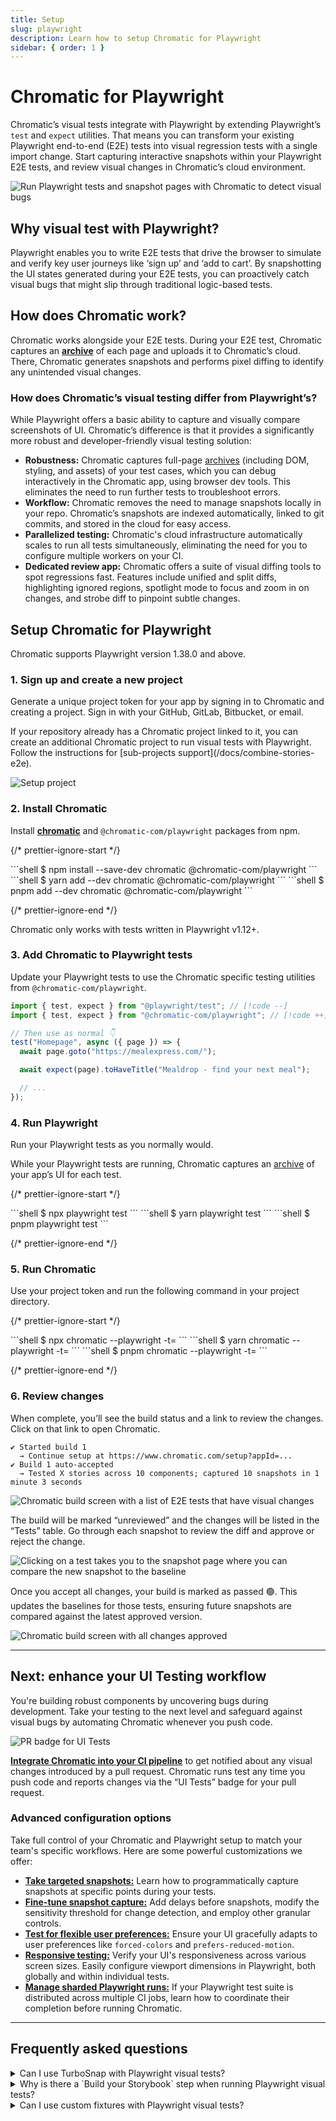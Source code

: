 ```yaml
---
title: Setup
slug: playwright
description: Learn how to setup Chromatic for Playwright
sidebar: { order: 1 }
---
```



# Chromatic for Playwright

Chromatic’s visual tests integrate with Playwright by extending Playwright’s `test` and `expect` utilities. That means you can transform your existing Playwright end-to-end (E2E) tests into visual regression tests with a single import change. Start capturing interactive snapshots within your Playwright E2E tests, and review visual changes in Chromatic’s cloud environment.

![Run Playwright tests and snapshot pages with Chromatic to detect visual bugs](../../images/workflow-playwright-visual-test.png)

## Why visual test with Playwright?

Playwright enables you to write E2E tests that drive the browser to simulate and verify key user journeys like ‘sign up’ and ‘add to cart’. By snapshotting the UI states generated during your E2E tests, you can proactively catch visual bugs that might slip through traditional logic-based tests.

## How does Chromatic work?

Chromatic works alongside your E2E tests. During your E2E test, Chromatic captures an [**archive**](/docs/faq/what-is-archive#what-is-an-archive) of each page and uploads it to Chromatic’s cloud. There, Chromatic generates snapshots and performs pixel diffing to identify any unintended visual changes.

### How does Chromatic’s visual testing differ from Playwright’s?

While Playwright offers a basic ability to capture and visually compare screenshots of UI. Chromatic’s difference is that it provides a significantly more robust and developer-friendly visual testing solution:

- **Robustness:** Chromatic captures full-page [archives](/docs/faq/what-is-archive) (including DOM, styling, and assets) of your test cases, which you can debug interactively in the Chromatic app, using browser dev tools. This eliminates the need to run further tests to troubleshoot errors.
- **Workflow:** Chromatic removes the need to manage snapshots locally in your repo. Chromatic’s snapshots are indexed automatically, linked to git commits, and stored in the cloud for easy access.
- **Parallelized testing:** Chromatic's cloud infrastructure automatically scales to run all tests simultaneously, eliminating the need for you to configure multiple workers on your CI.
- **Dedicated review app:** Chromatic offers a suite of visual diffing tools to spot regressions fast. Features include unified and split diffs, highlighting ignored regions, spotlight mode to focus and zoom in on changes, and strobe diff to pinpoint subtle changes.

## Setup Chromatic for Playwright

Chromatic supports Playwright version 1.38.0 and above.

### 1. Sign up and create a new project

Generate a unique project token for your app by signing in to Chromatic and creating a project. Sign in with your GitHub, GitLab, Bitbucket, or email.

<div class="callout">
  If your repository already has a Chromatic project linked to it, you can
  create an additional Chromatic project to run visual tests with Playwright.
  Follow the instructions for [sub-projects support](/docs/combine-stories-e2e).
</div>

<DemoChromaticUnlinked />

![Setup project](../../images/setup-playwright.png)

### 2. Install Chromatic

Install **[chromatic](https://www.npmjs.com/package/chromatic)** and `@chromatic-com/playwright` packages from npm.

{/* prettier-ignore-start */}

<InstallSnippets>
  <Fragment slot="npm">
  ```shell
  $ npm install --save-dev chromatic @chromatic-com/playwright
  ```
  </Fragment>
  <Fragment slot="yarn">
  ```shell
  $ yarn add --dev chromatic @chromatic-com/playwright
  ```
  </Fragment>
  <Fragment slot="pnpm">
  ```shell
  $ pnpm add --dev chromatic @chromatic-com/playwright
  ```
  </Fragment>
</InstallSnippets>

{/* prettier-ignore-end */}

<div class="aside">
  Chromatic only works with tests written in Playwright v1.12+.
</div>

### 3. Add Chromatic to Playwright tests

Update your Playwright tests to use the Chromatic specific testing utilities from `@chromatic-com/playwright`.

```js
import { test, expect } from "@playwright/test"; // [!code --]
import { test, expect } from "@chromatic-com/playwright"; // [!code ++]

// Then use as normal 👇
test("Homepage", async ({ page }) => {
  await page.goto("https://mealexpress.com/");

  await expect(page).toHaveTitle("Mealdrop - find your next meal");

  // ...
});
```

### 4. Run Playwright

Run your Playwright tests as you normally would.

While your Playwright tests are running, Chromatic captures an [archive](/docs/playwright#what-is-an-archive) of your app’s UI for each test.

{/* prettier-ignore-start */}

<InstallSnippets>
  <Fragment slot="npm">
  ```shell
  $ npx playwright test
  ```
  </Fragment>
  <Fragment slot="yarn">
  ```shell
  $ yarn playwright test
  ```
  </Fragment>
  <Fragment slot="pnpm">
  ```shell
  $ pnpm playwright test
  ```
  </Fragment>
</InstallSnippets>

{/* prettier-ignore-end */}

### 5. Run Chromatic

Use your project token and run the following command in your project directory.

{/* prettier-ignore-start */}

<InstallSnippets>
  <Fragment slot="npm">
  ```shell
  $ npx chromatic --playwright -t=<TOKEN>
  ```
  </Fragment>
  <Fragment slot="yarn">
  ```shell
  $ yarn chromatic --playwright -t=<TOKEN>
  ```
  </Fragment>
  <Fragment slot="pnpm">
  ```shell
  $ pnpm chromatic --playwright -t=<TOKEN>
  ```
  </Fragment>
</InstallSnippets>

{/* prettier-ignore-end */}

<RunE2E type="Playwright" />

### 6. Review changes

When complete, you’ll see the build status and a link to review the changes. Click on that link to open Chromatic.

```shell
✔ Started build 1
  → Continue setup at https://www.chromatic.com/setup?appId=...
✔ Build 1 auto-accepted
  → Tested X stories across 10 components; captured 10 snapshots in 1 minute 3 seconds
```

![Chromatic build screen with a list of E2E tests that have visual changes](../../images/build-test-unreviewed-e2e.png)

The build will be marked “unreviewed” and the changes will be listed in the “Tests” table. Go through each snapshot to review the diff and approve or reject the change.

![Clicking on a test takes you to the snapshot page where you can compare the new snapshot to the baseline](../../images/snapshot-unreviewed-e2e.png)

Once you accept all changes, your build is marked as passed 🟢. This updates the baselines for those tests, ensuring future snapshots are compared against the latest approved version.

![Chromatic build screen with all changes approved](../../images/build-test-reviewed-e2e.png)

---

## Next: enhance your UI Testing workflow

You're building robust components by uncovering bugs during development. Take your testing to the next level and safeguard against visual bugs by automating Chromatic whenever you push code.

![PR badge for UI Tests](../../images/prbadge-test.png)

[**Integrate Chromatic into your CI pipeline**](/docs/ci) to get notified about any visual changes introduced by a pull request. Chromatic runs test any time you push code and reports changes via the “UI Tests” badge for your pull request.

### Advanced configuration options

Take full control of your Chromatic and Playwright setup to match your team's specific workflows. Here are some powerful customizations we offer:

- [**Take targeted snapshots:**](/docs/playwright/targeted-snapshots) Learn how to programmatically capture snapshots at specific points during your tests.
- [**Fine-tune snapshot capture:**](/docs/playwright/configure#chromatic-options) Add delays before snapshots, modify the sensitivity threshold for change detection, and employ other granular controls.
- [**Test for flexible user preferences:**](/docs/media-features#media-features) Ensure your UI gracefully adapts to user preferences like `forced-colors` and `prefers-reduced-motion`.
- [**Responsive testing:**](/docs/playwright/configure#viewports) Verify your UI's responsiveness across various screen sizes. Easily configure viewport dimensions in Playwright, both globally and within individual tests.
- [**Manage sharded Playwright runs:**](/docs/playwright/sharding) If your Playwright test suite is distributed across multiple CI jobs, learn how to coordinate their completion before running Chromatic.

---

## Frequently asked questions

<TroubleshootingSetup />

<details>
<summary id="turbosnap-support">Can I use TurboSnap with Playwright visual tests?</summary>

No. Playwright is a "black box" tool that tests your fully built app UI in a browser. TurboSnap is incompatible with this testing methodology because it requires tracking code changes and git history to identify the UI that's likely to change. We would love to integrate TurboSnap and Playwright but it isn't technically feasible right now.

</details>

<details>
<summary id="storybook-step">Why is there a `Build your Storybook` step when running Playwright visual tests?</summary>

Chromatic creates and runs a Storybook [archive](/docs/faq/what-is-archive) based on your Playwright project, so the build Storybook step is required. Chromatic doesn't run Playwright directly.

</details>

<details>
<summary id="third-party-integrations">Can I use custom fixtures with Playwright visual tests?</summary>

Chromatic’s Playwright integration is designed to work with third-party integrations and tools. It allows you to combine your existing fixtures via the [`mergeTests`](https://playwright.dev/docs-fixtures#combine-custom-fixtures-from-multiple-modules) option. See our FAQ on [BDD support with Playwright](/docs/faq/bdd-with-playwright) to learn more.

</details>
